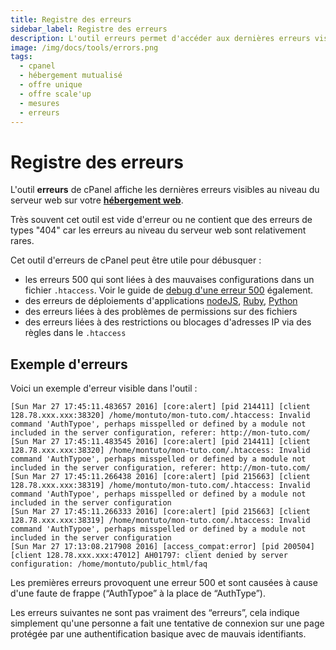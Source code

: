 ```yaml
---
title: Registre des erreurs
sidebar_label: Registre des erreurs
description: L'outil erreurs permet d'accéder aux dernières erreurs visible dans les logs du serveur web. Utile pour déboguer une erreur 500 par exemple
image: /img/docs/tools/errors.png
tags:
  - cpanel
  - hébergement mutualisé
  - offre unique
  - offre scale'up
  - mesures
  - erreurs
---
```


# Registre des erreurs

L'outil **erreurs** de cPanel affiche les dernières erreurs visibles au niveau du serveur web sur votre
**[hébergement web](https://www.o2switch.fr/hebergement-illimite/)**.

Très souvent cet outil est vide d'erreur ou ne contient que des erreurs de types "404" car les erreurs au niveau du
serveur web sont relativement rares.

Cet outil d'erreurs de cPanel peut être utile pour débusquer :
  * les erreurs 500 qui sont liées à des mauvaises configurations dans un fichier `.htaccess`. Voir le guide de [debug d'une erreur 500](/guides/webmastering/debuguer-page-blanche-erreur-500) également.
  * des erreurs de déploiements d'applications [nodeJS](/cpanel/logiciels/hebergement-nodejs-multi-version), [Ruby](/cpanel/logiciels/hebergement-ruby-multi-version), [Python](/cpanel/logiciels/hebergement-python-multi-version)
  * des erreurs liées à des problèmes de permissions sur des fichiers
  * des erreurs liées à des restrictions ou blocages d'adresses IP via des règles dans le `.htaccess`

<PreviewToolCard tool='errors' />

## Exemple d'erreurs

Voici un exemple d'erreur visible dans l'outil :

``` title="Exemples d'erreurs"
[Sun Mar 27 17:45:11.483657 2016] [core:alert] [pid 214411] [client 128.78.xxx.xxx:38320] /home/montuto/mon-tuto.com/.htaccess: Invalid command 'AuthTypoe', perhaps misspelled or defined by a module not included in the server configuration, referer: http://mon-tuto.com/
[Sun Mar 27 17:45:11.483545 2016] [core:alert] [pid 214411] [client 128.78.xxx.xxx:38320] /home/montuto/mon-tuto.com/.htaccess: Invalid command 'AuthTypoe', perhaps misspelled or defined by a module not included in the server configuration, referer: http://mon-tuto.com/
[Sun Mar 27 17:45:11.266438 2016] [core:alert] [pid 215663] [client 128.78.xxx.xxx:38319] /home/montuto/mon-tuto.com/.htaccess: Invalid command 'AuthTypoe', perhaps misspelled or defined by a module not included in the server configuration
[Sun Mar 27 17:45:11.266333 2016] [core:alert] [pid 215663] [client 128.78.xxx.xxx:38319] /home/montuto/mon-tuto.com/.htaccess: Invalid command 'AuthTypoe', perhaps misspelled or defined by a module not included in the server configuration
[Sun Mar 27 17:13:08.217908 2016] [access_compat:error] [pid 200504] [client 128.78.xxx.xxx:47012] AH01797: client denied by server configuration: /home/montuto/public_html/faq
```

Les premières erreurs provoquent une erreur 500 et sont causées à cause d'une faute de frappe (“AuthTypoe” à la place
de “AuthType”).

Les erreurs suivantes ne sont pas vraiment des “erreurs”, cela indique simplement qu'une personne a fait une tentative
de connexion sur une page protégée par une authentification basique avec de mauvais identifiants.